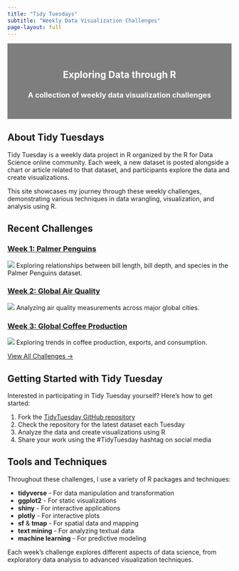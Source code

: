 ```yaml
---
title: "Tidy Tuesdays"
subtitle: "Weekly Data Visualization Challenges"
page-layout: full
---
```


:::: {.column-screen}
::: {.hero-banner style="padding: 2em; background: linear-gradient(rgba(0, 0, 0, 0.5), rgba(0, 0, 0, 0.5)), url('resources/cover_small.jpg'); background-size: cover; color: white; text-align: center; margin-bottom: 2em;"}
# Exploring Data through R
### A collection of weekly data visualization challenges
:::
::::

## About Tidy Tuesdays

Tidy Tuesday is a weekly data project in R organized by the R for Data Science online community. Each week, a new dataset is posted alongside a chart or article related to that dataset, and participants explore the data and create visualizations.

This site showcases my journey through these weekly challenges, demonstrating various techniques in data wrangling, visualization, and analysis using R.

## Recent Challenges

::: {.grid}

:::: {.g-col-4}
### [Week 1: Palmer Penguins](/weekly_challenges/week1/)
![](/weekly_challenges/week1/thumbnail.png)
Exploring relationships between bill length, bill depth, and species in the Palmer Penguins dataset.
::::

:::: {.g-col-4}
### [Week 2: Global Air Quality](/weekly_challenges/week2/)
![](/weekly_challenges/week2/thumbnail.png)
Analyzing air quality measurements across major global cities.
::::

:::: {.g-col-4}
### [Week 3: Global Coffee Production](/weekly_challenges/week3/)
![](/weekly_challenges/week3/thumbnail.png)
Exploring trends in coffee production, exports, and consumption.
::::

:::

[View All Challenges →](/weekly_challenges/)

## Getting Started with Tidy Tuesday

Interested in participating in Tidy Tuesday yourself? Here's how to get started:

1. Fork the [TidyTuesday GitHub repository](https://github.com/rfordatascience/tidytuesday)
2. Check the repository for the latest dataset each Tuesday
3. Analyze the data and create visualizations using R
4. Share your work using the #TidyTuesday hashtag on social media

## Tools and Techniques

Throughout these challenges, I use a variety of R packages and techniques:

- **tidyverse** - For data manipulation and transformation
- **ggplot2** - For static visualizations
- **shiny** - For interactive applications
- **plotly** - For interactive plots
- **sf** & **tmap** - For spatial data and mapping
- **text mining** - For analyzing textual data
- **machine learning** - For predictive modeling

Each week's challenge explores different aspects of data science, from exploratory data analysis to advanced visualization techniques.